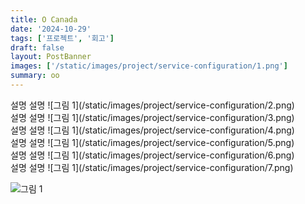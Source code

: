```yaml
---
title: O Canada
date: '2024-10-29'
tags: ['프로젝트', '회고']
draft: false
layout: PostBanner
images: ['/static/images/project/service-configuration/1.png']
summary: oo
---
```



<div className="-mx-2 flex flex-wrap overflow-hidden xl:-mx-2">
    <div className="my-1 w-full overflow-hidden px-2 xl:my-1 xl:w-1/2 xl:px-2">
        설명 설명
        ![그림 1](/static/images/project/service-configuration/2.png)
    </div>
    <div className="my-1 w-full overflow-hidden px-2 xl:my-1 xl:w-1/2 xl:px-2">
        설명 설명
        ![그림 1](/static/images/project/service-configuration/3.png)
    </div>
    <div className="my-1 w-full overflow-hidden px-2 xl:my-1 xl:w-1/2 xl:px-2">
        설명 설명
        ![그림 1](/static/images/project/service-configuration/4.png)
    </div>
    <div className="my-1 w-full overflow-hidden px-2 xl:my-1 xl:w-1/2 xl:px-2">
        설명 설명
        ![그림 1](/static/images/project/service-configuration/5.png)
    </div>
    <div className="my-1 w-full overflow-hidden px-2 xl:my-1 xl:w-1/2 xl:px-2">
        설명 설명
        ![그림 1](/static/images/project/service-configuration/6.png)
    </div>
    <div className="my-1 w-full overflow-hidden px-2 xl:my-1 xl:w-1/2 xl:px-2">
        설명 설명
        ![그림 1](/static/images/project/service-configuration/7.png)
    </div>
</div>


![그림 1](/static/images/project/service-configuration/8.png)

